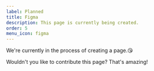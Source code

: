 ```yaml
---
label: Planned
title: Figma
description: This page is currently being created.
order: 5
menu_icon: figma
---
```


We're currently in the process of creating a page.😘

Wouldn't you like to contribute this page? That's amazing!
